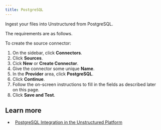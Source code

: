 ```yaml
---
title: PostgreSQL
---
```



<FirstTimeUISourceConnector />

Ingest your files into Unstructured from PostgreSQL.

The requirements are as follows.


<PostgreSQLPrerequisites />

To create the source connector:

1. On the sidebar, click **Connectors**.
2. Click **Sources**.
3. Cick **New** or **Create Connector**.
4. Give the connector some unique **Name**.
5. In the **Provider** area, click **PostgreSQL**.
6. Click **Continue**. 
7. Follow the on-screen instructions to fill in the fields as described later on this page.
8. Click **Save and Test**.


<PostgreSQLFields />

## Learn more

- <Icon icon="blog" />&nbsp;&nbsp;[PostgreSQL Integration in the Unstructured Platform](https://unstructured.io/blog/postgresql-integration-in-the-unstructured-platform)
